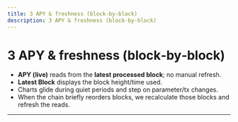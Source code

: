 ```yaml
---
title: 3 APY & freshness (block‑by‑block)
description: 3 APY & freshness (block‑by‑block)
---
```


# 3 APY & freshness (block‑by‑block)

- **APY (live)** reads from the **latest processed block**; no manual refresh.
- **Latest Block** displays the block height/time used.
- Charts glide during quiet periods and step on parameter/tx changes.
- When the chain briefly reorders blocks, we recalculate those blocks and refresh the reads.

---

